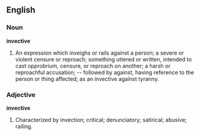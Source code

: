 ==English==

===Noun===

'''invective'''

#An expression which inveighs or rails against a person; a severe or violent censure or reproach; something uttered or written, intended to cast opprobrium, censure, or reproach on another; a harsh or reproachful accusation; -- followed by against, having reference to the person or thing affected; as an invective against tyranny.

===Adjective===

'''invective'''

#Characterized by invection; critical; denunciatory; satirical; abusive; railing.